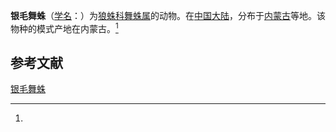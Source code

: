{{Speciesbox
| name = 银毛舞蛛
| status = 
| status_system = 
| image = 
| genus = Alopecosa
| species = argenteopilosa
| authority = (Schenkel, 1963)<ref name='id13753'>{{cite web| url =http://www.bioinfo.cn/db05/BjdwSpecies.php?action=view&id=13753| title =银毛舞蛛| work =《中国动物物种编目数据库》| publisher =中国科学院微生物研究所| author =中国科学院动物研究所| accessdate =2009-04-28| deadurl =yes| archiveurl =https://web.archive.org/web/20160305045435/http://www.bioinfo.cn/db05/BjdwSpecies.php?action=view&id=13753| archivedate =2016-03-05}}</ref>
}}

'''银毛舞蛛'''（[[学名|学名]]：{{lang|la|''Alopecosa argenteopilosa''}}）为[[狼蛛科|狼蛛科]][[舞蛛属|舞蛛属]]的动物。在[[中国大陆|中国大陆]]，分布于[[内蒙古|内蒙古]]等地。该物种的模式产地在内蒙古。<ref name='id13753'/>

== 参考文献 ==
{{reflist}}

{{Wikispecies|Alopecosa argenteopilosa}}

[[Category:舞蛛属|银毛舞蛛]]


{{蜘蛛小作品}}